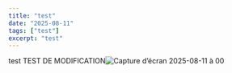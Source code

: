 ```yaml
---
title: "test"
date: "2025-08-11"
tags: ["test"]
excerpt: "test"
---
```


test TEST DE MODIFICATION![Capture d’écran 2025-08-11 à 00](https://res.cloudinary.com/defnbqt67/image/upload/v1754911584/athanor/billets/file_avahvl.png)
